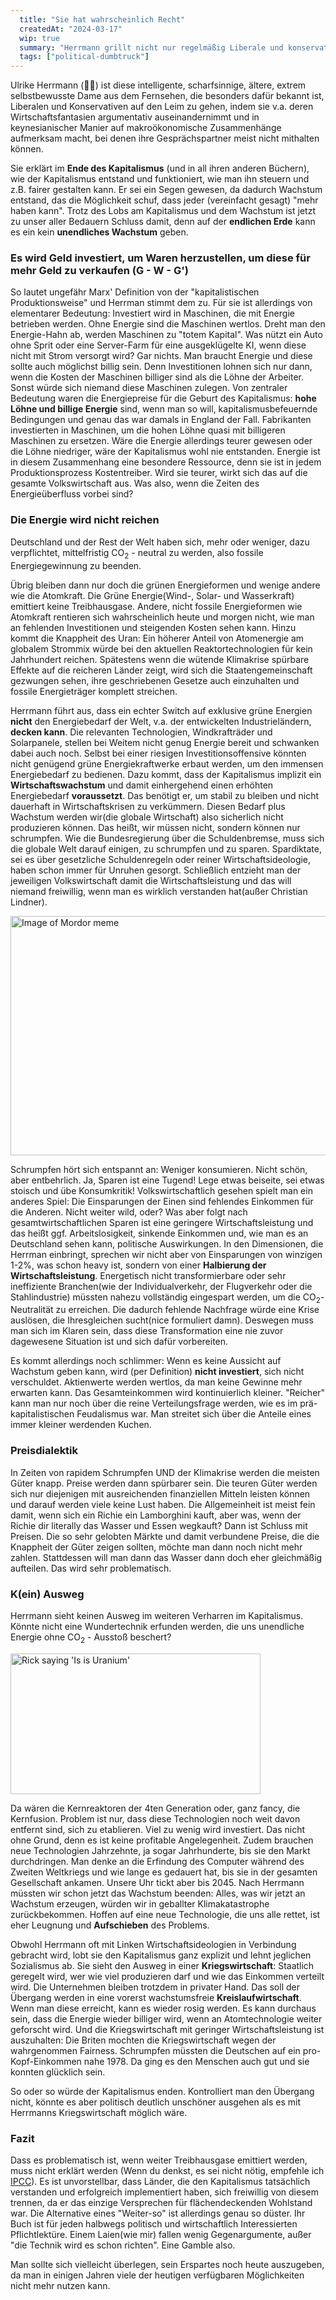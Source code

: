 ```yaml
---
  title: "Sie hat wahrscheinlich Recht"
  createdAt: "2024-03-17"
  wip: true
  summary: "Herrmann grillt nicht nur regelmäßig Liberale und konservative Wirtschaftsfantasien, sondern zeigt die Unvereinbarkeit des Kapitalismus mit der Klimakrise."
  tags: ["political-dumbtruck"]
---
```


Ulrike Herrmann (🥵🥶) ist diese intelligente, scharfsinnige, ältere, extrem selbstbewusste Dame aus dem Fernsehen, die besonders dafür bekannt ist, Liberalen und Konservativen auf den Leim zu gehen,
indem sie v.a. deren Wirtschaftsfantasien argumentativ auseinandernimmt und in keynesianischer Manier auf makroökonomische Zusammenhänge aufmerksam macht, bei denen ihre Gesprächspartner meist nicht mithalten können.

Sie erklärt im **Ende des Kapitalismus** (und in all ihren anderen Büchern), wie der Kapitalismus entstand und funktioniert, wie man ihn steuern und z.B. fairer gestalten kann.
Er sei ein Segen gewesen, da dadurch Wachstum entstand, das die Möglichkeit schuf, dass jeder (vereinfacht gesagt) "mehr haben kann".
Trotz des Lobs am Kapitalismus und dem Wachstum ist jetzt zu unser aller Bedauern Schluss damit, denn auf der **endlichen Erde** kann es ein kein **unendliches Wachstum** geben.

### Es wird Geld investiert, um Waren herzustellen, um diese für mehr Geld zu verkaufen (G - W - G')

So lautet ungefähr Marx' Definition von der "kapitalistischen Produktionsweise" und Herrman stimmt dem zu.
Für sie ist allerdings von elementarer Bedeutung: Investiert wird in Maschinen, die mit Energie betrieben werden.
Ohne Energie sind die Maschinen wertlos. Dreht man den Energie-Hahn ab, werden Maschinen zu "totem Kapital".
Was nützt ein Auto ohne Sprit oder eine Server-Farm für eine ausgeklügelte KI, wenn diese nicht mit Strom versorgt wird? Gar nichts.
Man braucht Energie und diese sollte auch möglichst billig sein. Denn Investitionen lohnen sich nur dann, wenn die Kosten der Maschinen billiger sind als die Löhne der Arbeiter. Sonst würde sich niemand diese Maschinen zulegen.
Von zentraler Bedeutung waren die Energiepreise für die Geburt des Kapitalismus: **hohe Löhne und billige Energie** sind, wenn man so will, kapitalismusbefeuernde Bedingungen und genau das war damals in England der Fall.
Fabrikanten investierten in Maschinen, um die hohen Löhne quasi mit billigeren Maschinen zu ersetzen. Wäre die Energie allerdings teurer gewesen oder die Löhne niedriger, wäre der Kapitalismus wohl nie entstanden.
Energie ist in diesem Zusammenhang eine besondere Ressource, denn sie ist in jedem Produktionsprozess Kostentreiber. Wird sie teurer, wirkt sich das auf die gesamte Volkswirtschaft aus.
Was also, wenn die Zeiten des Energieüberfluss vorbei sind?

### Die Energie wird nicht reichen

Deutschland und der Rest der Welt haben sich, mehr oder weniger, dazu verpflichtet, mittelfristig CO<sub>2</sub> - neutral zu werden, also fossile Energiegewinnung zu beenden.

Übrig bleiben dann nur doch die grünen Energieformen und wenige andere wie die Atomkraft.
Die Grüne Energie(Wind-, Solar- und Wasserkraft) emittiert keine Treibhausgase. Andere, nicht fossile Energieformen wie Atomkraft rentieren sich wahrscheinlich heute und morgen nicht, wie man an fehlenden Investitionen und steigenden Kosten sehen kann.
Hinzu kommt die Knappheit des Uran: Ein höherer Anteil von Atomenergie am globalem Strommix würde bei den aktuellen Reaktortechnologien für kein Jahrhundert reichen.
Spätestens wenn die wütende Klimakrise spürbare Effekte auf die reicheren Länder zeigt, wird sich die Staatengemeinschaft gezwungen sehen, ihre geschriebenen Gesetze auch einzuhalten und fossile Energieträger komplett streichen.

Herrmann führt aus, dass ein echter Switch auf exklusive grüne Energien **nicht** den Energiebedarf der Welt, v.a. der entwickelten Industrieländern, **decken kann**.
Die relevanten Technologien, Windkrafträder und Solarpanele, stellen bei Weitem nicht genug Energie bereit und schwanken dabei auch noch.
Selbst bei einer riesigen Investitionsoffensive könnten nicht genügend grüne Energiekraftwerke erbaut werden, um den immensen Energiebedarf zu bedienen.
Dazu kommt, dass der Kapitalismus implizit ein **Wirtschaftswachstum** und damit einhergehend einen erhöhten Energiebedarf **voraussetzt**.
Das benötigt er, um stabil zu bleiben und nicht dauerhaft in Wirtschaftskrisen zu verkümmern.
Diesen Bedarf plus Wachstum werden wir(die globale Wirtschaft) also sicherlich nicht produzieren können. Das heißt, wir müssen nicht, sondern können nur schrumpfen.
Wie die Bundesregierung über die Schuldenbremse, muss sich die globale Welt darauf einigen, zu schrumpfen und zu sparen.
Spardiktate, sei es über gesetzliche Schuldenregeln oder reiner Wirtschaftsideologie, haben schon immer für Unruhen gesorgt.
Schließlich entzieht man der jeweiligen Volkswirtschaft damit die Wirtschaftsleistung und das will niemand freiwillig, wenn man es wirklich verstanden hat(außer Christian Lindner).

<Image
  src="https://i.imgflip.com/8kcw59.jpg"
  alt="Image of Mordor meme"
  width="651"
  height="383"
/>

Schrumpfen hört sich entspannt an: Weniger konsumieren. Nicht schön, aber entbehrlich. Ja, Sparen ist eine Tugend! Lege etwas beiseite, sei etwas stoisch und übe Konsumkritik!
Volkswirtschaftlich gesehen spielt man ein anderes Spiel: Die Einsparungen der Einen sind fehlendes Einkommen für die Anderen. Nicht weiter wild, oder?
Was aber folgt nach gesamtwirtschaftlichen Sparen ist eine geringere Wirtschaftsleistung und das heißt ggf. Arbeitslosigkeit, sinkende Einkommen und, wie man es an Deutschland sehen kann, politische Auswirkungen.
In den Dimensionen, die Herrman einbringt, sprechen wir nicht aber von Einsparungen von winzigen 1-2%, was schon heavy ist, sondern von einer **Halbierung der Wirtschaftsleistung**.
Energetisch nicht transformierbare oder sehr ineffiziente Branchen(wie der Individualverkehr, der Flugverkehr oder die Stahlindustrie) müssten nahezu vollständig eingespart werden, um die CO<sub>2</sub>-Neutralität zu erreichen.
Die dadurch fehlende Nachfrage würde eine Krise auslösen, die Ihresgleichen sucht(nice formuliert damn).
Deswegen muss man sich im Klaren sein, dass diese Transformation eine nie zuvor dagewesene Situation ist und sich dafür vorbereiten.

Es kommt allerdings noch schlimmer: Wenn es keine Aussicht auf Wachstum geben kann, wird (per Definition) **nicht investiert**, sich nicht verschuldet. Aktienwerte werden wertlos, da man keine Gewinne mehr erwarten kann.
Das Gesamteinkommen wird kontinuierlich kleiner. "Reicher" kann man nur noch über die reine Verteilungsfrage werden, wie es im prä-kapitalistischen Feudalismus war. Man streitet sich über die Anteile eines immer kleiner werdenden Kuchen.

### Preisdialektik

In Zeiten von rapidem Schrumpfen UND der Klimakrise werden die meisten Güter knapp. Preise werden dann spürbarer sein.
Die teuren Güter werden sich nur diejenigen mit ausreichenden finanziellen Mitteln leisten können und darauf werden viele keine Lust haben.
Die Allgemeinheit ist meist fein damit, wenn sich ein Richie ein Lamborghini kauft, aber was, wenn der Richie dir literally das Wasser und Essen wegkauft? Dann ist Schluss mit Preisen.
Die so sehr gelobten Märkte und damit verbundene Preise, die die Knappheit der Güter zeigen sollten, möchte man dann noch nicht mehr zahlen.
Stattdessen will man dann das Wasser dann doch eher gleichmäßig aufteilen.
Das wird sehr problematisch.

### K(ein) Ausweg

Herrmann sieht keinen Ausweg im weiteren Verharren im Kapitalismus. Könnte nicht eine Wundertechnik erfunden werden, die uns unendliche Energie ohne CO<sub>2</sub> - Ausstoß beschert?

<Image
  src="/rick_uranium.gif"
  alt="Rick saying 'Is is Uranium'"
  height="225"
  width="400"
/>

Da wären die Kernreaktoren der 4ten Generation oder, ganz fancy, die Kernfusion. Problem ist nur, dass diese Technologien noch weit davon entfernt sind, sich zu etablieren.
Viel zu wenig wird investiert. Das nicht ohne Grund, denn es ist keine profitable Angelegenheit. Zudem brauchen neue Technologien Jahrzehnte, ja sogar Jahrhunderte, bis sie den Markt durchdringen.
Man denke an die Erfindung des Computer während des Zweiten Weltkriegs und wie lange es gedauert hat, bis sie in der gesamten Gesellschaft ankamen. Unsere Uhr tickt aber bis 2045.
Nach Herrmann müssten wir schon jetzt das Wachstum beenden: Alles, was wir jetzt an Wachstum erzeugen, würden wir in geballter Klimakatastrophe zurückbekommen.
Hoffen auf eine neue Technologie, die uns alle rettet, ist eher Leugnung und **Aufschieben** des Problems.

Obwohl Herrmann oft mit Linken Wirtschaftsideologien in Verbindung gebracht wird, lobt sie den Kapitalismus ganz explizit und lehnt jeglichen Sozialismus ab.
Sie sieht den Ausweg in einer **Kriegswirtschaft**: Staatlich geregelt wird, wer wie viel produzieren darf und wie das Einkommen verteilt wird. Die Unternehmen bleiben trotzdem in privater Hand.
Das soll der Übergang werden in eine vorerst wachstumsfreie **Kreislaufwirtschaft**. Wenn man diese erreicht, kann es wieder rosig werden.
Es kann durchaus sein, dass die Energie wieder billiger wird, wenn an Atomtechnologie weiter geforscht wird.
Und die Kriegswirtschaft mit geringer Wirtschaftsleistung ist auszuhalten: Die Briten mochten die Kriegswirtschaft wegen der wahrgenommen Fairness. Schrumpfen müssten die Deutschen auf ein pro-Kopf-Einkommen nahe 1978.
Da ging es den Menschen auch gut und sie konnten glücklich sein.

So oder so würde der Kapitalismus enden. Kontrolliert man den Übergang nicht, könnte es aber politisch deutlich unschöner ausgehen als es mit Herrmanns Kriegswirtschaft möglich wäre.

### Fazit

Dass es problematisch ist, wenn weiter Treibhausgase emittiert werden, muss nicht erklärt werden (Wenn du denkst, es sei nicht nötig, empfehle ich [IPCC](https://www.ipcc.ch/)).
Es ist unvorstellbar, dass Länder, die den Kapitalismus tatsächlich verstanden und erfolgreich implementiert haben, sich freiwillig von diesem trennen, da er das einzige Versprechen für flächendeckenden Wohlstand war.
Die Alternative eines "Weiter-so" ist allerdings genau so düster.
Ihr Buch ist für jeden halbwegs politisch und wirtschaftlich Interessierten Pflichtlektüre. Einem Laien(wie mir) fallen wenig Gegenargumente, außer "die Technik wird es schon richten". Eine Gamble also.

Man sollte sich vielleicht überlegen, sein Erspartes noch heute auszugeben, da man in einigen Jahren viele der heutigen verfügbaren Möglichkeiten nicht mehr nutzen kann.
